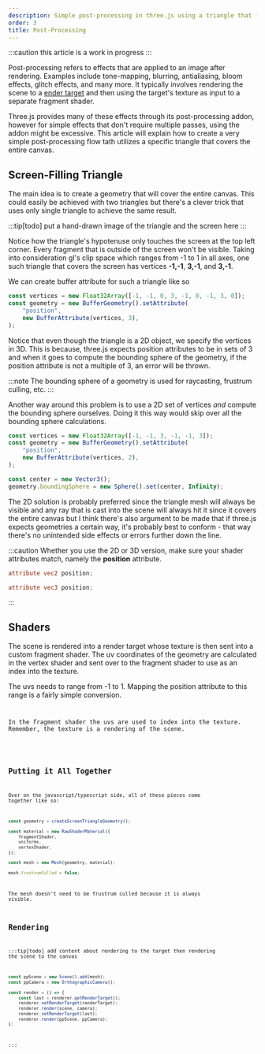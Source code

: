 ```yaml
---
description: Simple post-processing in three.js using a triangle that fills the screen.
order: 3
title: Post-Processing
---
```


:::caution
this article is a work in progress
:::

Post-processing refers to effects that are applied to an image after rendering. Examples include tone-mapping, blurring, antialiasing, bloom effects, glitch effects, and many more. It typically involves rendering the scene to a [ender target](/miscellaneous/render-targets) and then using the target's texture as input to a separate fragment shader.



<App client:only />

Three.js provides many of these effects through its post-processing addon, however for simple effects that don't require multiple passes, using the addon might be excessive. This article will explain how to create a very simple post-processing flow tath utilizes a specific triangle that covers the entire canvas.

## Screen-Filling Triangle

The main idea is to create a geometry that will cover the entire canvas. This could easily be achieved with two triangles but there's a clever trick that uses only single triangle to achieve the same result.

:::tip[todo]
put a hand-drawn image of the triangle and the screen here
:::

Notice how the triangle's hypotenuse only touches the screen at the top left corner. Every fragment that is outside of the screen won't be visible. Taking into consideration gl's clip space which ranges from -1 to 1 in all axes, one such triangle that covers the screen has vertices **-1,-1**, **3,-1**, and **3,-1**.

We can create buffer attribute for such a triangle like so

```ts
const vertices = new Float32Array([-1, -1, 0, 3, -1, 0, -1, 3, 0]);
const geometry = new BufferGeometry().setAttribute(
	"position",
	new BufferAttribute(vertices, 3),
);
```

Notice that even though the triangle is a 2D object, we specify the vertices in 3D. This is because, three.js expects position attributes to be in sets of 3 and when it goes to compute the bounding sphere of the geometry, if the position attribute is not a multiple of 3, an error will be thrown.

:::note
The bounding sphere of a geometry is used for raycasting, frustrum culling, etc.
:::

Another way around this problem is to use a 2D set of vertices _and_ compute the bounding sphere ourselves. Doing it this way would skip over all the bounding sphere calculations.

```ts
const vertices = new Float32Array([-1, -1, 3, -1, -1, 3]);
const geometry = new BufferGeometry().setAttribute(
	"position",
	new BufferAttribute(vertices, 2),
);

const center = new Vector3();
geometry.boundingSphere = new Sphere().set(center, Infinity);
```

The 2D solution is probably preferred since the triangle mesh will always be visible and any ray that is cast into the scene will always hit it since it covers the entire canvas but I think there's also argument to be made that if three.js expects geometries a certain way, it's probably best to conform - that way there's no unintended side effects or errors further down the line.

:::caution
Whether you use the 2D or 3D version, make sure your shader attributes match, namely the **position** attribute.

```glsl title="2D" mark="vec2"
attribute vec2 position;
```

```glsl title="3D" mark="vec3"
attribute vec3 position;
```

:::

## Shaders

The scene is rendered into a render target whose texture is then sent into a custom fragment shader. The uv coordinates of the geometry are calculated in the vertex shader and sent over to the fragment shader to use as an index into the texture.

The uvs needs to range from -1 to 1. Mapping the position attribute to this range is a fairly simple conversion.

<Code
	title="vertex.glsl"
	lang="glsl"
	code={vertexCode}
/>

In the fragment shader the uvs are used to index into the texture. Remember, the texture is a rendering of the scene.

<Code
	title="fragment.glsl"
	lang="glsl"
	code={fragmentCodeSimple}
/>

## Putting it All Together

Over on the javascript/typescript side, all of these pieces come together like so:

```ts
const geometry = createScreenTriangleGeometry();

const material = new RawShaderMaterial({
	fragmentShader,
	uniforms,
	vertexShader,
});

const mesh = new Mesh(geometry, material);

mesh.frustrumCulled = false;
```

The mesh doesn't need to be frustrum culled because it is always visible.

## Rendering

:::tip[todo]
add content about rendering to the target then rendering the scene to the canvas

```ts
const ppScene = new Scene().add(mesh);
const ppCamera = new OrthographicCamera();

const render = () => {
	const last = renderer.getRenderTarget();
	renderer.setRenderTarget(renderTarget);
	renderer.render(scene, camera);
	renderer.setRenderTarget(last);
	renderer.render(ppScene, ppCamera);
};
```

:::
